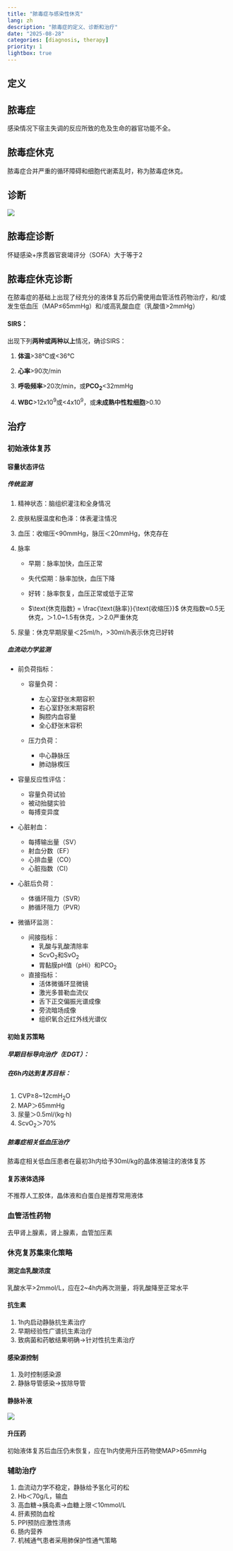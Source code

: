 ```yaml
---
title: "脓毒症与感染性休克"
lang: zh
description: "脓毒症的定义、诊断和治疗"
date: "2025-08-28"
categories: [diagnosis, therapy]
priority: 1
lightbox: true
---
```


## 定义

::: {.callout-caution icon="false"}
## 脓毒症

感染情况下宿主失调的反应所致的危及生命的器官功能不全。
:::

::: {.callout-caution icon="false"}
## 脓毒症休克

脓毒症合并严重的循环障碍和细胞代谢紊乱时，称为脓毒症休克。
:::

## 诊断

![](images/paste-1.png)

::: {.callout-important icon="false"}
## 脓毒症诊断

怀疑感染+序贯器官衰竭评分（SOFA）大于等于2
:::

::: {.callout-important icon="false"}
## 脓毒症休克诊断

在脓毒症的基础上出现了经充分的液体复苏后仍需使用血管活性药物治疗，和/或发生低血压（MAP≤65mmHg）和/或高乳酸血症（乳酸值\>2mmHg）
:::

#### SIRS：

出现下列**两种或两种以上**情况，确诊SIRS：

1.  **体温**\>38℃或\<36℃

2.  **心率**\>90次/min

3.  **呼吸频率**\>20次/min，或**PCO~2~**\<32mmHg

4.  **WBC**\>12x10^9^或\<4x10^9^，或**未成熟中性粒细胞**\>0.10

## 治疗

### 初始液体复苏

#### 容量状态评估

##### 传统监测

1.  精神状态：脑组织灌注和全身情况

2.  皮肤粘膜温度和色泽：体表灌注情况

3.  血压：收缩压\<90mmHg，脉压＜20mmHg，休克存在

4.  脉率

    -   早期：脉率加快，血压正常

    -   失代偿期：脉率加快，血压下降

    -   好转：脉率恢复，血压正常或低于正常

    -   $\text{休克指数} = \frac{\text{脉率}}{\text{收缩压}}$ 休克指数≈0.5无休克，＞1.0\~1.5有休克，＞2.0严重休克

5.  尿量：休克早期尿量＜25ml/h，\>30ml/h表示休克已好转

##### 血流动力学监测

-   前负荷指标：

    -   容量负荷：

        -   左心室舒张末期容积
        -   右心室舒张末期容积
        -   胸腔内血容量
        -   全心舒张末容积

    -   压力负荷：

        -   中心静脉压
        -   肺动脉楔压

-   容量反应性评估：

    -   容量负荷试验
    -   被动抬腿实验
    -   每搏变异度

-   心脏射血：

    -   每搏输出量（SV）
    -   射血分数（EF）
    -   心排血量（CO）
    -   心脏指数（CI）

-   心脏后负荷：

    -   体循环阻力（SVR）
    -   肺循环阻力（PVR）

-   微循环监测：

    -   间接指标：
        -   乳酸与乳酸清除率
        -   ScvO~2~和SvO~2~
        -   胃黏膜pH值（pHi）和PCO~2~
    -   直接指标：
        -   活体微循环显微镜
        -   激光多普勒血流仪
        -   舌下正交偏振光谱成像
        -   旁流暗场成像
        -   组织氧合近红外线光谱仪

#### 初始复苏策略

##### ***早期目标导向治疗（EDGT）：***

###### ***在6h内达到复苏目标：***

1.  CVP≥8\~12cmH~2~O
2.  MAP＞65mmHg
3.  尿量＞0.5ml/(kg·h)
4.  ScvO~2~＞70%

##### ***脓毒症相关低血压治疗***

脓毒症相关低血压患者在最初3h内给予30ml/kg的晶体液输注的液体复苏

#### 复苏液体选择

不推荐人工胶体，晶体液和白蛋白是推荐常用液体

### 血管活性药物

去甲肾上腺素，肾上腺素，血管加压素

### 休克复苏集束化策略

#### 测定血乳酸浓度

乳酸水平\>2mmol/L，应在2\~4h内再次测量，将乳酸降至正常水平

#### 抗生素

1.  1h内启动静脉抗生素治疗
2.  早期经验性广谱抗生素治疗
3.  致病菌和药敏结果明确→针对性抗生素治疗

#### 感染源控制

1.  及时控制感染源
2.  静脉导管感染→拔除导管

#### 静脉补液

![](images/paste-2.png)

#### 升压药

初始液体复苏后血压仍未恢复，应在1h内使用升压药物使MAP\>65mmHg

### 辅助治疗

1.  血流动力学不稳定，静脉给予氢化可的松
2.  Hb＜70g/L，输血
3.  高血糖→胰岛素→血糖上限＜10mmol/L
4.  肝素预防血栓
5.  PPI预防应激性溃疡
6.  肠内营养
7.  机械通气患者采用肺保护性通气策略